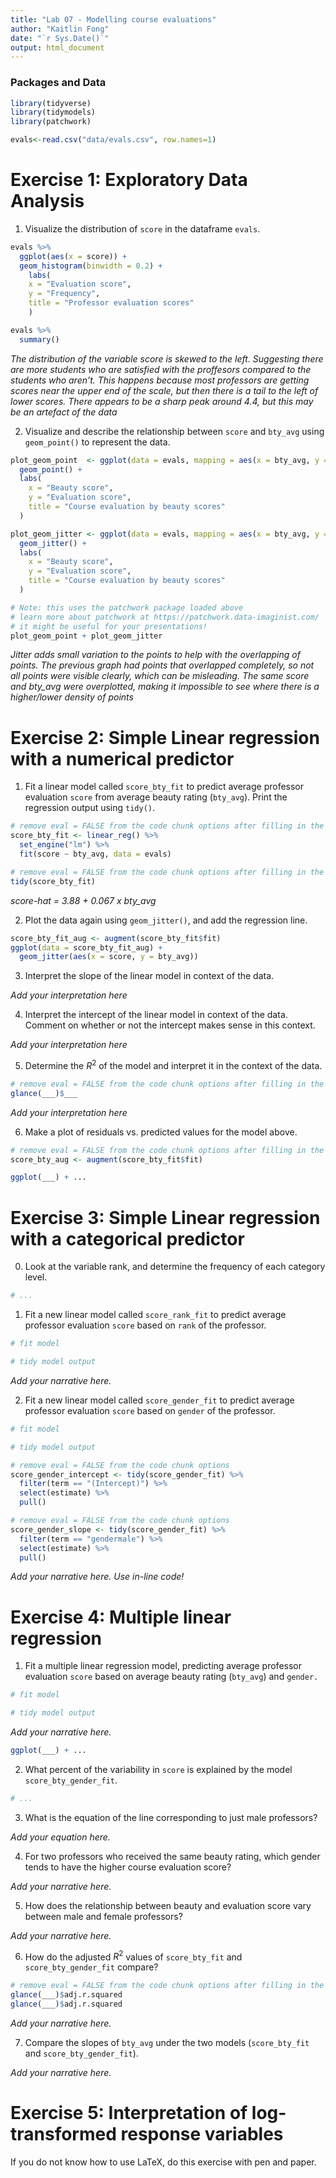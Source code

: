 ```yaml
---
title: "Lab 07 - Modelling course evaluations"
author: "Kaitlin Fong"
date: "`r Sys.Date()`"
output: html_document
---
```


### Packages and Data

```r
library(tidyverse)
library(tidymodels)
library(patchwork)

```


```r
evals<-read.csv("data/evals.csv", row.names=1)
```


# Exercise 1: Exploratory Data Analysis

1.  Visualize the distribution of `score` in the dataframe `evals`.

```r
evals %>%
  ggplot(aes(x = score)) + 
  geom_histogram(binwidth = 0.2) +
    labs(
    x = "Evaluation score", 
    y = "Frequency", 
    title = "Professor evaluation scores"
    )

evals %>%
  summary()
```

*The distribution of the variable score is skewed to the left. Suggesting there are more students who are satisfied with the proffesors compared to the students who aren't. This happens because most professors are getting scores near the upper end of the scale, but then there is a tail to the left of lower scores. There appears to be a sharp peak around 4.4, but this may be an artefact of the data*

2.  Visualize and describe the relationship between `score` and `bty_avg` using `geom_point()` to represent the data. 

```r
plot_geom_point  <- ggplot(data = evals, mapping = aes(x = bty_avg, y = score)) + 
  geom_point() + 
  labs(
    x = "Beauty score", 
    y = "Evaluation score", 
    title = "Course evaluation by beauty scores"
  )

plot_geom_jitter <- ggplot(data = evals, mapping = aes(x = bty_avg, y = score)) + 
  geom_jitter() + 
  labs(
    x = "Beauty score", 
    y = "Evaluation score", 
    title = "Course evaluation by beauty scores"
  )

# Note: this uses the patchwork package loaded above
# learn more about patchwork at https://patchwork.data-imaginist.com/
# it might be useful for your presentations!
plot_geom_point + plot_geom_jitter
```

*Jitter adds small variation to the points to help with the overlapping of points. The previous graph had points that overlapped completely, so not all points were visible clearly, which can be misleading. The same score and bty_avg were overplotted, making it impossible to see where there is a higher/lower density of points*

# Exercise 2: Simple Linear regression with a numerical predictor

1. Fit a linear model called `score_bty_fit` to predict average professor evaluation `score` from average beauty rating (`bty_avg`). Print the regression output using `tidy()`.

```r
# remove eval = FALSE from the code chunk options after filling in the blanks
score_bty_fit <- linear_reg() %>%
  set_engine("lm") %>%
  fit(score ~ bty_avg, data = evals)
```

```r
# remove eval = FALSE from the code chunk options after filling in the blanks
tidy(score_bty_fit)
```

*score-hat = 3.88 + 0.067 x bty_avg*

2. Plot the data again using `geom_jitter()`, and add the regression line.

```r
score_bty_fit_aug <- augment(score_bty_fit$fit)
ggplot(data = score_bty_fit_aug) + 
  geom_jitter(aes(x = score, y = bty_avg))
```

3. Interpret the slope of the linear model in context of the data.

*Add your interpretation here*

4. Interpret the intercept of the linear model in context of the data. Comment on whether or not the intercept makes sense in this context.

*Add your interpretation here*

5. Determine the $R^2$ of the model and interpret it in the context of the data.

```r
# remove eval = FALSE from the code chunk options after filling in the blanks
glance(___)$___
```

*Add your interpretation here*

6. Make a plot of residuals vs. predicted values for the model above.

```r
# remove eval = FALSE from the code chunk options after filling in the blanks
score_bty_aug <- augment(score_bty_fit$fit)

ggplot(___) + ...
```

# Exercise 3: Simple Linear regression with a categorical predictor

0. Look at the variable rank, and determine the frequency of each category level.

```r
# ... 
```

1. Fit a new linear model called `score_rank_fit` to predict average professor evaluation `score` based on `rank` of the professor.

```r
# fit model

# tidy model output
```

*Add your narrative here.*

2. Fit a new linear model called `score_gender_fit` to predict average professor evaluation `score` based on `gender` of the professor. 

```r
# fit model

# tidy model output
```

```r
# remove eval = FALSE from the code chunk options
score_gender_intercept <- tidy(score_gender_fit) %>% 
  filter(term == "(Intercept)") %>%
  select(estimate) %>%
  pull()
```

```r
# remove eval = FALSE from the code chunk options
score_gender_slope <- tidy(score_gender_fit) %>% 
  filter(term == "gendermale") %>%
  select(estimate) %>%
  pull()
```

*Add your narrative here. Use in-line code!*

# Exercise 4: Multiple linear regression

1. Fit a multiple linear regression model, predicting average professor evaluation `score` based on average beauty rating (`bty_avg`) and `gender.`

```r
# fit model

# tidy model output
```

*Add your narrative here.*

```r
ggplot(___) + ...
```

2. What percent of the variability in `score` is explained by the model `score_bty_gender_fit`. 

```r
# ...
```


3. What is the equation of the line corresponding to just male professors?

*Add your equation here.*

4. For two professors who received the same beauty rating, which gender tends to have the higher course evaluation score?

*Add your narrative here.*

5. How does the relationship between beauty and evaluation score vary between male and female professors?

*Add your narrative here.*

6. How do the adjusted $R^2$ values of `score_bty_fit` and `score_bty_gender_fit` compare? 

```r
# remove eval = FALSE from the code chunk options after filling in the blanks
glance(___)$adj.r.squared
glance(___)$adj.r.squared
```

*Add your narrative here.*

7. Compare the slopes of `bty_avg` under the two models (`score_bty_fit` and `score_bty_gender_fit`).

*Add your narrative here.*

# Exercise 5: Interpretation of log-transformed response variables

If you do not know how to use LaTeX, do this exercise with pen and paper.
